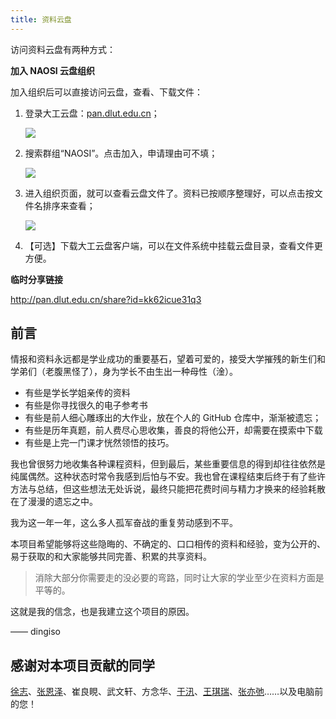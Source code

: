 ```yaml
---
title: 资料云盘
---
```


访问资料云盘有两种方式：

**加入 NAOSI 云盘组织**

加入组织后可以直接访问云盘，查看、下载文件：

1. 登录大工云盘：[pan.dlut.edu.cn](http://pan.dlut.edu.cn)；

   ![](../../../assets/images/pan1.jpg)

2. 搜索群组“NAOSI”。点击加入，申请理由可不填；

   ![](../../../assets/images/pan2.jpg)

3. 进入组织页面，就可以查看云盘文件了。资料已按顺序整理好，可以点击按文件名排序来查看；

   ![](../../../assets/images/pan3.jpg)

4. 【可选】下载大工云盘客户端，可以在文件系统中挂载云盘目录，查看文件更方便。

**临时分享链接**

http://pan.dlut.edu.cn/share?id=kk62icue31q3

## 前言

情报和资料永远都是学业成功的重要基石，望着可爱的，接受大学摧残的新生们和学弟们（老腹黑怪了），身为学长不由生出一种母性（淦）。

- 有些是学长学姐亲传的资料
- 有些是你寻找很久的电子参考书
- 有些是前人细心雕琢出的大作业，放在个人的 GitHub 仓库中，渐渐被遗忘；
- 有些是历年真题，前人费尽心思收集，善良的将他公开，却需要在摸索中下载
- 有些是上完一门课才恍然领悟的技巧。

我也曾很努力地收集各种课程资料，但到最后，某些重要信息的得到却往往依然是纯属偶然。这种状态时常令我感到后怕与不安。我也曾在课程结束后终于有了些许方法与总结，但这些想法无处诉说，最终只能把花费时间与精力才换来的经验耗散在了漫漫的遗忘之中。

我为这一年一年，这么多人孤军奋战的重复劳动感到不平。

本项目希望能够将这些隐晦的、不确定的、口口相传的资料和经验，变为公开的、易于获取的和大家能够共同完善、积累的共享资料。

> 消除大部分你需要走的没必要的弯路，同时让大家的学业至少在资料方面是平等的。

这就是我的信念，也是我建立这个项目的原因。

—— dingiso

## 感谢对本项目贡献的同学

[徐志](https://github.com/1999John)、[张恩泽](https://github.com/FrancisGrace)、崔良睍、武文轩、方念华、[于汛](https://github.com/JFJ-yx)、[王琪瑞](https://github.com/ChrisWang13)、[张亦弛](https://github.com/Augists)……以及电脑前的您！
